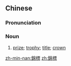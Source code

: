 {{also|锦标}}
==Chinese==
{{zh-forms|s=锦标}}

===Pronunciation===
{{zh-pron
|m=jǐnbiāo
|c=gam2 biu1
|cat=n
}}

===Noun===
{{zh-noun}}

# [[prize]]; [[trophy]]; [[title]]; [[crown]]

[[zh-min-nan:錦標]]
[[zh:錦標]]